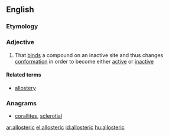 ==English==

===Etymology===
{{prefix|allo|gloss1=other|steric|gloss2=arrangement of atoms in space|lang=en}}

===Adjective===
{{en-adj}}

# {{context|biochemistry|of an enzyme|lang=en}} That [[bind]]s a compound on an inactive site and thus changes [[conformation]] in order to become either [[active]] or [[inactive]]

====Related terms====
* [[allostery]]

===Anagrams===
* [[corallites#English|corallites]], [[sclerotial#English|sclerotial]]

[[ar:allosteric]]
[[el:allosteric]]
[[id:allosteric]]
[[hu:allosteric]]